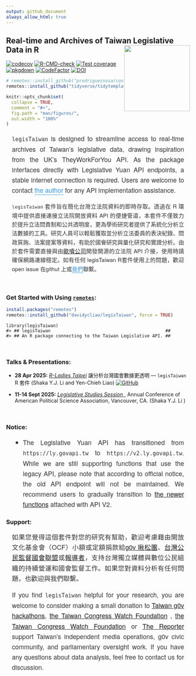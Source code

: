 ```yaml
---
output: github_document
always_allow_html: true
---
```



<!-- README.md is generated from README.Rmd. Please edit that file -->

## Real-time and Archives of Taiwan Legislative Data in R <img src="man/figures/logo.png" align="right" width="180"/>

<!-- badges: start -->

[![codecov](https://codecov.io/gh/davidycliao/legisTaiwan/branch/master/graph/badge.svg?token=HVVTCOE90D)](https://codecov.io/gh/davidycliao/legisTaiwan)
[![R-CMD-check](https://github.com/davidycliao/legisTaiwan/actions/workflows/R-CMD-check.yaml/badge.svg)](https://github.com/davidycliao/legisTaiwan/actions/workflows/R-CMD-check.yaml)
[![Test
coverage](https://github.com/davidycliao/legisTaiwan/actions/workflows/test-coverage.yaml/badge.svg)](https://github.com/davidycliao/legisTaiwan/actions/workflows/test-coverage.yaml)
[![pkgdown](https://github.com/davidycliao/legisTaiwan/actions/workflows/pkgdown.yaml/badge.svg)](https://github.com/davidycliao/legisTaiwan/actions/workflows/pkgdown.yaml)
[![CodeFactor](https://www.codefactor.io/repository/github/davidycliao/legistaiwan/badge)](https://www.codefactor.io/repository/github/davidycliao/legistaiwan)
[![DOI](https://zenodo.org/badge/DOI/10.5281/zenodo.7633962.svg)](https://doi.org/10.5281/zenodo.7633962)
<!-- badges: end -->



```r
# remotes::install_github("prodriguezsosa/conText", force = TRUE)
remotes::install_github("tidyverse/tidytemplate", force = TRUE)
```



```r
knitr::opts_chunk$set(
  collapse = TRUE,
  comment = "#>",
  fig.path = "man/figures/",
  out.width = "100%"
)
```



<div style="text-align: justify; font-size: 1.1rem; line-height: 1.6; color: #333; max-width: 800px; margin: 1rem auto; padding: 0 1rem; font-family: 'Helvetica Neue', Arial, sans-serif;">
`legisTaiwan` is designed to streamline access to real-time archives of Taiwan's legislative data, drawing inspiration from the UK's TheyWorkForYou API. As the package interfaces directly with Legislative Yuan API endpoints, a stable internet connection is required. Users are welcome to contact <a href="https://davidycliao.github.io" style="color: #3498db; text-decoration: none; border-bottom: 1px solid #3498db;">the author</a> for any API implementation assistance.
</div>


<div style="text-align: justify; font-size: 0.95rem; line-height: 1.6; color: #333; max-width: 800px; margin: 1rem auto; padding: 0 1rem; font-family: 'Helvetica Neue', Arial, sans-serif;">
`legisTaiwan` 套件旨在簡化台灣立法院資料的即時存取。透過在 R 環境中提供直接連接立法院開放資料 API 的便捷管道，本套件不僅致力於提升立法問責制和公共透明度，更為學術研究者提供了系統化分析立法數據的工具。研究人員可以輕鬆獲取並分析立法委員的表決紀錄、問政質詢、法案提案等資料，有助於國會研究與量化研究和實證分析。由於套件需要直接與由[歐噴公司](https://openfun.tw/#works)開發開源的立法院 API 介接，使用時請確保網路連線穩定。如有任何 legisTaiwan R套件使用上的問題，歡迎open issue 在githut 上或<a href="https://davidycliao.github.io" style="color: #3498db; text-decoration: none; border-bottom: 1px solid #3498db;">我們</a>聯繫。
</div>

<br>




### Get Started with Using [`remotes`](https://github.com/r-lib/remotes):

``` r
install.packages("remotes")
remotes::install_github("davidycliao/legisTaiwan", force = TRUE)
```

```
library(legisTaiwan)
#> ## legisTaiwan                                            ##
#> ## An R package connecting to the Taiwan Legislative API. ##
```



<br>


### Talks & Presentations:  

- __28 Apr 2025:__ <u>_R-Ladies Taipei_</u> 讓分析台灣國會數據更透明 --- `legisTaiwan` R 套件 (Shaka Y.J. Li and Yen-Chieh Liao) [![GitHub](https://img.shields.io/badge/GitHub-181717?logo=github&logoColor=white)](https://github.com/davidycliao/r-ladies-tpe-legistaiwan?tab=readme-ov-file) 

- __11-14 Sept 2025:__ <u>_Legislative Studies Session_ </u>, Annual Conference of American Political Science Association, Vancouver, CA.  (Shaka Y.J. Li )



<br>


### Notice:

<div style="text-align: justify; font-size: 1.1rem; line-height: 1.6; color: #333; max-width: 800px; margin: 1rem auto; padding: 0 1rem; font-family: 'Helvetica Neue', Arial, sans-serif;">

- The Legislative Yuan API has transitioned from `https://ly.govapi.tw` to `https://v2.ly.govapi.tw`. While we are still supporting functions that use the legacy API, please note that according to official notice, the old API endpoint will not be maintained. We recommend users to gradually transition to [the newer functions]() attached with API V2.


</div>



### Support:

<div style="text-align: justify; font-size: 1.1rem; line-height: 1.6; color: #333; max-width: 800px; margin: 1rem auto; padding: 0 1rem; font-family: 'Helvetica Neue', Arial, sans-serif;">

如果您覺得這個套件對您的研究有幫助，歡迎考慮藉由開放文化基金會（OCF）小額或定額捐款給[g0v 揪松團](https://ocf.tw/p/g0vdathon/)、[台灣公民監督國會聯盟](https://ccw.org.tw/donation)或[報導者](https://support.twreporter.org)，支持台灣獨立媒體與數位公民組織的持續營運和國會監督工作。如果您對資料分析有任何問題，也歡迎與我們聯繫。

If you find `legisTaiwan` helpful for your research, you are welcome to consider making a small donation to [Taiwan g0v hackathons](https://ocf.tw/p/g0vdathon/), [the Taiwan Congress Watch Foundation](https://ccw.org.tw/donation) ,  [the Taiwan Congress Watch Foundation](https://ccw.org.tw/donation) or [The Reporter](https://support.twreporter.org)  support Taiwan's independent media operations, g0v civic community, and parliamentary oversight work. If you have any questions about data analysis, feel free to contact us for discussion.</div><br>
 

